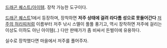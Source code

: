 {{{+2 しのくびかざり}}}

[[드래곤 퀘스트/아이템]]. 장착 가능한 도구이다.

[[드래곤 퀘스트]]1에서 등장하며, 장착하면 '''저주 상태에 걸려 라다톰 성으로 못들어간다'''
[[저주의 허리띠]]처럼 이름부터 저주 낚시 스멜이 풀풀 풍기고, 역시 장착하면 저주에 걸리는 이상도 이하도 아닌 아이템(..)
다만 판매가가 좀 비싸서 돈벌이에 유용하다.

실수로 장착했다면 마을에서 저주를 풀어주자.
